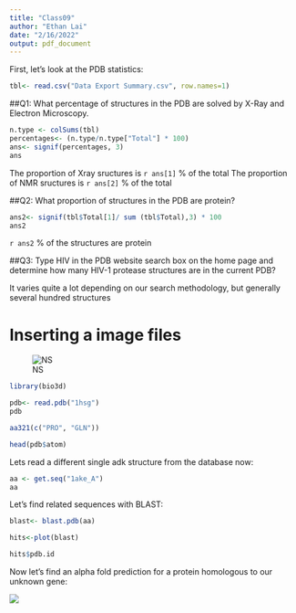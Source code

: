 ```yaml
---
title: "Class09"
author: "Ethan Lai"
date: "2/16/2022"
output: pdf_document
---
```


First, let's look at the PDB statistics:

```r
tbl<- read.csv("Data Export Summary.csv", row.names=1)
```

##Q1: What percentage of structures in the PDB are solved by X-Ray and Electron Microscopy.

```r
n.type <- colSums(tbl)
percentages<- (n.type/n.type["Total"] * 100)
ans<- signif(percentages, 3)
ans

```

The proportion of Xray sructures is `r ans[1]` % of the total The proportion of NMR sructures is `r ans[2]` % of the total

##Q2: What proportion of structures in the PDB are protein?

```r
ans2<- signif(tbl$Total[1]/ sum (tbl$Total),3) * 100
ans2
```

`r ans2` % of the structures are protein

##Q3: Type HIV in the PDB website search box on the home page and determine how many HIV-1 protease structures are in the current PDB?

It varies quite a lot depending on our search methodology, but generally several hundred structures

# Inserting a image files

![NS](/Users/ethanlai/Desktop/bggn213/protein.png)


```r
library(bio3d)

pdb<- read.pdb("1hsg")
pdb
```

```r
aa321(c("PRO", "GLN"))
```

```r
head(pdb$atom)
```


Lets read a different single adk structure from the database now:


```r
aa <- get.seq("1ake_A")
aa
```


Let's find related sequences with BLAST:
```r
blast<- blast.pdb(aa)
```


```r
hits<-plot(blast)
```
```r

hits$pdb.id
```


Now let's find an alpha fold prediction for a protein homologous to our unknown gene:


![](/Users/ethanlai/Desktop/bggn213/Class09/novelgene.png)

